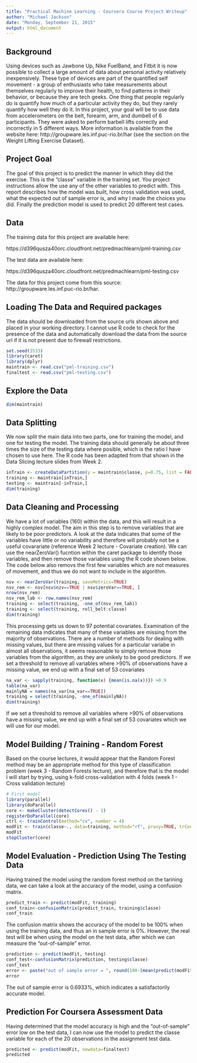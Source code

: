 ```yaml
---
title: "Practical Machine Learning - Coursera Course Project Writeup"
author: "Michael Jackson"
date: "Monday, September 21, 2015"
output: html_document
---
```


## Background

Using devices such as Jawbone Up, Nike FuelBand, and Fitbit it is now possible to collect a large amount of data about personal activity relatively inexpensively. These type of devices are part of the quantified self movement - a group of enthusiasts who take measurements about themselves regularly to improve their health, to find patterns in their behavior, or because they are tech geeks. One thing that people regularly do is quantify how much of a particular activity they do, but they rarely quantify how well they do it. In this project, your goal will be to use data from accelerometers on the belt, forearm, arm, and dumbell of 6 participants. They were asked to perform barbell lifts correctly and incorrectly in 5 different ways. More information is available from the website here: http://groupware.les.inf.puc-rio.br/har (see the section on the Weight Lifting Exercise Dataset). 

## Project Goal

The goal of this project is to predict the manner in which they did the exercise. This is the "classe" variable in the training set. You project instructions allow the use any of the other variables to predict with. This report describes how the model was built, how cross validation was used, what the expected out of sample error is, and why I made the choices you did. Finally the prediction model is used to predict 20 different test cases. 

## Data 

The training data for this project are available here: 

https://d396qusza40orc.cloudfront.net/predmachlearn/pml-training.csv

The test data are available here: 

https://d396qusza40orc.cloudfront.net/predmachlearn/pml-testing.csv

The data for this project come from this source: http://groupware.les.inf.puc-rio.br/har. 

## Loading The Data and Required packages

The data should be downloaded from the source urls shown above and placed in your working directory. I cannot use R code to check for the presence of the data and automatically download the data from the source url if it is not present due to firewall restrictions. 

```r
set.seed(3533)
library(caret)
library(dplyr)
maintrain <- read.csv("pml-training.csv")
finaltest <- read.csv("pml-testing.csv")
```

## Explore the Data

```r
dim(maintrain)
```

## Data Splitting

We now split the main data into two parts, one for training the model, and one for testing the model. The training data should generally be about three times the size of the testing data where posible, which is the ratio I have chosen to use here. The R code has been adapted from that shown in the Data Slicing lecture slides from Week 2.

```r
inTrain <- createDataPartition(y = maintrain$classe, p=0.75, list = FALSE)
training <- maintrain[inTrain,]
testing <- maintrain[-inTrain,]
dim(training)
```

## Data Cleaning and Processing

We have a lot of variables (160) within the data, and this will result in a highly complex model. The aim in this step is to remove variables that are likely to be poor predictors. A look at the data indicates that some of the variables have little or no variability and therefore will probably not be a useful covarariate (reference Week 2 lecture - Covariate creation). We can use the nearZeroVar() fucntion within the caret package to identify those variables, and then remove those variables using the R code shown below. The code below also removs the first few variables which are not measures of movement, and thus we do not want to include in the algorithm.

```r
nsv <- nearZeroVar(training, saveMetrics=TRUE)
nsv_rem <- nsv[nsv$nzv==TRUE | nsv$zeroVar==TRUE, ]
nrow(nsv_rem)
nsv_rem_lab <- row.names(nsv_rem)
training <- select(training, -one_of(nsv_rem_lab))
training <- select(training, roll_belt:classe)
dim(training)
```

This processing gets us down to 97 potential covariates. Examination of the remaining data indicates that many of these variables are missing from the majority of observations. There are a number of methods for dealing with missing values, but there are missing values for a particular variabe in almost all observations, it seems reasonable to simply remove those variables from the algorithm, as they are unikely to be good predictors. If we set a threshold to remove all variables where >90% of observations have a missing value, we end up with a final set of 53 covariates

```r
na_var <- sapply(training, function(x) {mean(is.na(x))}) >0.9
table(na_var)
mainlyNA = names(na_var[na_var==TRUE])
training = select(training, -one_of(mainlyNA))
dim(training)

```

If we set a threshold to remove all variables where >90% of observations have a missing value, we end up with a final set of 53 covariates which we will use for our model.

## Model Building / Training - Random Forest

Based on the course lectures, it would appear that the Random Forest method may be an appropriate method for this type of classification problem (week 3 - Random Forests lecture), and therefore that is the model I will start by trying, using k-fold cross-validation with 4 folds (week 1 - Cross validation lecture)

```r
# First model
library(parallel)
library(doParallel)
core <- makeCluster(detectCores() - 1)
registerDoParallel(core)
ctrl <- trainControl(method="cv", number = 4)
modFit <- train(classe~., data=training, method="rf", proxy=TRUE, trControl = ctrl, allowParallel = TRUE)
modFit
stopCluster(core)
```

## Model Evaluation - Prediction Using The Testing Data

Having trained the model using the random forest method on the tarining data, we can take a look at the accuracy of the model, using a confusion matrix.

```r
predict_train <- predict(modFit, training)
conf_train<-confusionMatrix(predict_train, training$classe)
conf_train
```

The confusion matrix shows the accuracy of the model to be 100% when using the training data, and thus an in sample error is 0%. However, the real test will be when using the model on the test data, after which we can measure the "out-of-sample" error. 

```r
prediction <- predict(modFit, testing)
conf_test<-confusionMatrix(prediction, testing$classe)
conf_test
error <- paste("out of sample error = ", round(100-(mean(predict(modFit, testing) == testing$classe))*100, 4), "%", sep="")
error
```

The out of sample error is 0.6933%, which indicates a satisfactorily accurate model. 

## Prediction For Coursera Assessment Data

Having determined that the model accuracy is high and the "out-of-sample" error low on the test data, I can now use the model to predict the classe variable for each of the 20 observations in the assignment test data.

```r
predicted <- predict(modFit, newdata=finaltest)
predicted
```
